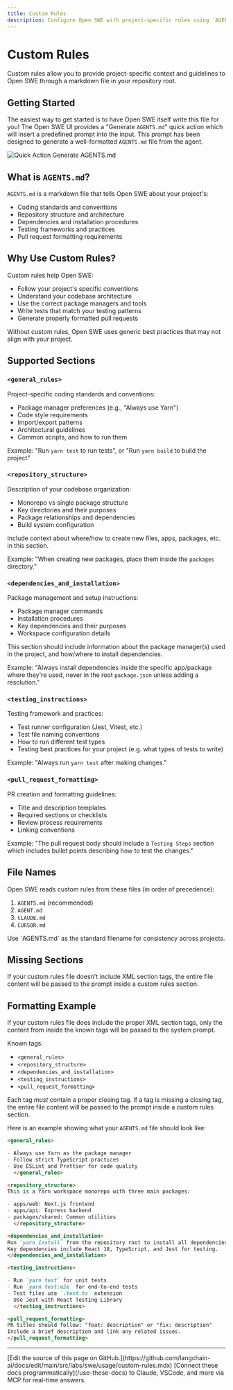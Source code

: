 ```yaml
---
title: Custom Rules
description: Configure Open SWE with project-specific rules using `AGENTS.md`
---
```


# Custom Rules

Custom rules allow you to provide project-specific context and guidelines to Open SWE through a markdown file in your repository root.

## Getting Started

The easiest way to get started is to have Open SWE itself write this file for you! The Open SWE UI provides a "Generate `AGENTS.md`" quick action which will insert a predefined prompt into the input. This prompt has been designed to generate a well-formatted `AGENTS.md` file from the agent.

![Quick Action Generate AGENTS.md](/images/quick_action_generate_agents_md.png)

## What is `AGENTS.md`?

`AGENTS.md` is a markdown file that tells Open SWE about your project's:

- Coding standards and conventions
- Repository structure and architecture
- Dependencies and installation procedures
- Testing frameworks and practices
- Pull request formatting requirements

## Why Use Custom Rules?

Custom rules help Open SWE:

- Follow your project's specific conventions
- Understand your codebase architecture
- Use the correct package managers and tools
- Write tests that match your testing patterns
- Generate properly formatted pull requests

Without custom rules, Open SWE uses generic best practices that may not align with your project.

## Supported Sections

### `<general_rules>`

Project-specific coding standards and conventions:

- Package manager preferences (e.g., "Always use Yarn")
- Code style requirements
- Import/export patterns
- Architectural guidelines
- Common scripts, and how to run them

Example: "Run `yarn test` to run tests", or "Run `yarn build` to build the project"

### `<repository_structure>`

Description of your codebase organization:

- Monorepo vs single package structure
- Key directories and their purposes
- Package relationships and dependencies
- Build system configuration

Include context about where/how to create new files, apps, packages, etc. in this section.

Example: "When creating new packages, place them inside the `packages` directory."

### `<dependencies_and_installation>`

Package management and setup instructions:

- Package manager commands
- Installation procedures
- Key dependencies and their purposes
- Workspace configuration details

This section should include information about the package manager(s) used in the project, and how/where to install dependencies.

Example: "Always install dependencies inside the specific app/package where they're used, never in the root `package.json` unless adding a resolution."

### `<testing_instructions>`

Testing framework and practices:

- Test runner configuration (Jest, Vitest, etc.)
- Test file naming conventions
- How to run different test types
- Testing best practices for your project (e.g. what types of tests to write)

Example: "Always run `yarn test` after making changes."

### `<pull_request_formatting>`

PR creation and formatting guidelines:

- Title and description templates
- Required sections or checklists
- Review process requirements
- Linking conventions

Example: "The pull request body should include a `Testing Steps` section which includes bullet points describing how to test the changes."

## File Names

Open SWE reads custom rules from these files (in order of precedence):

1. `AGENTS.md` (recommended)
2. `AGENT.md`
3. `CLAUDE.md`
4. `CURSOR.md`

<Note>
  Use `AGENTS.md` as the standard filename for consistency across projects.
</Note>

## Missing Sections

If your custom rules file doesn't include XML section tags, the entire file content will be passed to the prompt inside a custom rules section.

## Formatting Example

If your custom rules file does include the proper XML section tags, only the content from inside the known tags will be passed to the system prompt.

Known tags:
- `<general_rules>`
- `<repository_structure>`
- `<dependencies_and_installation>`
- `<testing_instructions>`
- `<pull_request_formatting>`

Each tag _must_ contain a proper closing tag. If a tag is missing a closing tag, the entire file content will be passed to the prompt inside a custom rules section.

Here is an example showing what your `AGENTS.md` file should look like:

```markdown
<general_rules>

- Always use Yarn as the package manager
- Follow strict TypeScript practices
- Use ESLint and Prettier for code quality
  </general_rules>

<repository_structure>
This is a Yarn workspace monorepo with three main packages:

- apps/web: Next.js frontend
- apps/api: Express backend
- packages/shared: Common utilities
  </repository_structure>

<dependencies_and_installation>
Run `yarn install` from the repository root to install all dependencies.
Key dependencies include React 18, TypeScript, and Jest for testing.
</dependencies_and_installation>

<testing_instructions>

- Run `yarn test` for unit tests
- Run `yarn test:e2e` for end-to-end tests
- Test files use `.test.ts` extension
- Use Jest with React Testing Library
  </testing_instructions>

<pull_request_formatting>
PR titles should follow: "feat: description" or "fix: description"
Include a brief description and link any related issues.
</pull_request_formatting>
```

---

<Callout icon="pen-to-square" iconType="regular">
    [Edit the source of this page on GitHub.](https://github.com/langchain-ai/docs/edit/main/src/labs/swe/usage/custom-rules.mdx)
</Callout>
<Tip icon="terminal" iconType="regular">
    [Connect these docs programmatically](/use-these-docs) to Claude, VSCode, and more via MCP for    real-time answers.
</Tip>
